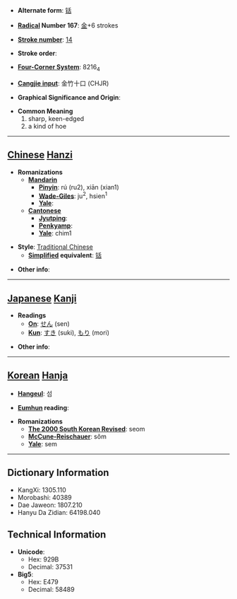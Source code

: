 * '''Alternate form''': [[铦]]

* '''[[Wiktionary:Chinese radical index| Radical]] Number 167''': [[Wiktionary:Chinese radical index 金|金]]+6 strokes

* '''[[Wiktionary:Chinese total strokes index|Stroke number]]''': [[Wiktionary:Chinese total strokes index 14|14]]

* '''Stroke order''': 

* '''[[Wiktionary:Chinese four corner index|Four-Corner System]]''': 8216<sub>4</sub>

* '''[[Wiktionary:Chinese Cangjie index|Cangjie input]]''': 金竹十口 (CHJR)

* '''Graphical Significance and Origin''': 

* '''Common Meaning'''
*#sharp, keen-edged
*# a kind of hoe


----

== [[Chinese]] [[Hanzi]] ==

* '''Romanizations'''
** '''[[Mandarin]]'''
*** '''[[Pinyin]]''': rú (ru2), xiān (xian1)
*** '''[[Wade-Giles]]''': ju<sup>2</sup>, hsien<sup>1</sup>
*** '''[[Yale]]''': 
** '''[[Cantonese]]'''
*** '''[[Jyutping]]''':
*** '''[[Penkyamp]]''': 
*** '''[[Yale]]''': chim1

* '''Style''': [[Traditional Chinese]] 
** '''[[Simplified Chinese|Simplified]] equivalent''': [[铦]]

* '''Other info''': 

----

== [[Japanese]] [[Kanji]] ==

* '''Readings'''
** '''[[On]]''': [[せん]] (sen)
** '''[[Kun]]''': [[すき]] (suki), [[もり]] (mori)

* '''Other info''':  

----

== [[Korean]] [[Hanja]] ==

* '''[[Hangeul]]''': 섬

* '''[[Eumhun]] reading''': 

* '''Romanizations'''
** '''[[The 2000 South Korean Revised Romanization|The 2000 South Korean Revised]]''': seom
** '''[[McCune-Reischauer]]''': sŏm
** '''[[Yale]]''': sem

----

== Dictionary Information ==

* KangXi: 1305.110
* Morobashi: 40389
* Dae Jaweon: 1807.210
* Hanyu Da Zidian: 64198.040

== Technical Information ==

* '''Unicode''':
** Hex: 929B
** Decimal: 37531
* '''Big5''':
** Hex: E479
** Decimal: 58489